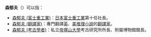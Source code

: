 '''森郁夫'''（{{lang-ja|もり いくお}}）可以指：

* [[森郁夫_(富士重工業)|森郁夫 (富士重工業)]]：[[日本|日本]][[富士重工業|富士重工業]]第十任社長。
* [[森郁夫_(翻譯家)|森郁夫 (翻譯家)]]：專門翻譯[[英國|英]]、[[美國|美]][[推理小說|推理小說]]的[[翻译|翻譯家]]。
* [[森郁夫_(考古學者)|森郁夫 (考古學者)]]：私立[[帝塚山大學|帝塚山大學]]考古研究所所長、附屬博物館館長。

{{disambig|田中|Cat=三字译名消歧义}}